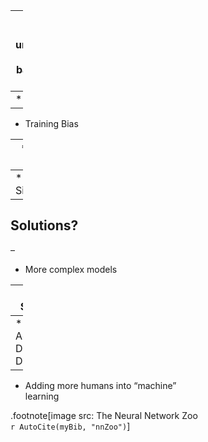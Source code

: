 ---
class: inverse
background-image: url("rsc/diagrams/nnZoo.png")
background-size: contain
background-position: 80% 3%
#State of Deep Learning


## Struggles

--
* Generalization

--
* Training Bias

--
* Over/Under fitting

--
* Model Size/Complexity

--

## Solutions?

--

* More complex models

--
* Layer Stacking

--
* Aggressive Data Dollection

--
* Adding more humans into "machine"  
learning


.footnote[image src: The Neural Network Zoo  
`r AutoCite(myBib, "nnZoo")`
]


